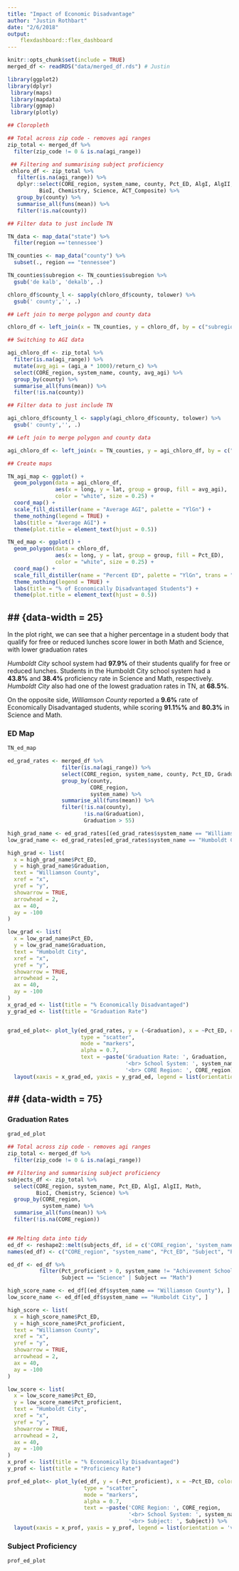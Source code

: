 ```yaml
---
title: "Impact of Economic Disadvantage"
author: "Justin Rothbart"
date: "2/6/2018"
output:
    flexdashboard::flex_dashboard
---
```


```r
knitr::opts_chunk$set(include = TRUE)
merged_df <- readRDS("data/merged_df.rds") # Justin  
```

```r
library(ggplot2)
library(dplyr)
 library(maps)
 library(mapdata)
 library(ggmap)
 library(plotly)

```
```r
## Cloropleth

## Total across zip code - removes agi ranges
zip_total <- merged_df %>% 
  filter(zip_code != 0 & is.na(agi_range))

 ## Filtering and summarising subject proficiency
 chloro_df <- zip_total %>% 
   filter(is.na(agi_range)) %>% 
   dplyr::select(CORE_region, system_name, county, Pct_ED, AlgI, AlgII, Math, 
          BioI, Chemistry, Science, ACT_Composite) %>%
   group_by(county) %>% 
   summarise_all(funs(mean)) %>% 
   filter(!is.na(county))
```

``` r
## Filter data to just include TN

TN_data <- map_data("state") %>% 
  filter(region =='tennessee')

TN_counties <- map_data("county") %>% 
  subset(., region == "tennessee")

TN_counties$subregion <- TN_counties$subregion %>% 
  gsub('de kalb', 'dekalb', .)

chloro_df$county_l <- sapply(chloro_df$county, tolower) %>% 
  gsub(' county','', .)

## Left join to merge polygon and county data

chloro_df <- left_join(x = TN_counties, y = chloro_df, by = c("subregion" = "county_l"))

## Switching to AGI data

agi_chloro_df <- zip_total %>% 
  filter(is.na(agi_range)) %>% 
  mutate(avg_agi = (agi_a * 1000)/return_c) %>% 
  select(CORE_region, system_name, county, avg_agi) %>%
  group_by(county) %>% 
  summarise_all(funs(mean)) %>% 
  filter(!is.na(county))

## Filter data to just include TN

agi_chloro_df$county_l <- sapply(agi_chloro_df$county, tolower) %>% 
  gsub(' county','', .)

## Left join to merge polygon and county data

agi_chloro_df <- left_join(x = TN_counties, y = agi_chloro_df, by = c("subregion" = "county_l"))

## Create maps

TN_agi_map <- ggplot() + 
  geom_polygon(data = agi_chloro_df, 
               aes(x = long, y = lat, group = group, fill = avg_agi),
               color = "white", size = 0.25) +
  coord_map() +
  scale_fill_distiller(name = "Average AGI", palette = "YlGn") +
  theme_nothing(legend = TRUE) +
  labs(title = "Average AGI") +
  theme(plot.title = element_text(hjust = 0.5)) 

TN_ed_map <- ggplot() + 
  geom_polygon(data = chloro_df, 
               aes(x = long, y = lat, group = group, fill = Pct_ED),
               color = "white", size = 0.25) +
  coord_map() +
  scale_fill_distiller(name = "Percent ED", palette = "YlGn", trans = "reverse") +
  theme_nothing(legend = TRUE) +
  labs(title = "% of Economically Disadvantaged Students") +
  theme(plot.title = element_text(hjust = 0.5))
```

## {data-width = 25} 
--------------

In the plot right, we can see that a higher percentage in a student body that qualify for free or reduced lunches score lower in both Math and Science, with lower graduation rates 
 
*Humboldt City* school system had **97.9%** of their students qualify for free or reduced lunches. Students in the Humboldt City school system had a **43.8%** and **38.4%** proficiency rate in Science and Math, respectively. *Humboldt City* also had one of the lowest graduation rates in TN, at **68.5%**.  

On the opposite side, *Williamson County* reported a **9.6%** rate of Economically Disadvantaged students, while scoring **91.1%%** and **80.3%** in Science and Math.  

### ED Map
```r
TN_ed_map
``` 
```r
ed_grad_rates <- merged_df %>% 
                 filter(is.na(agi_range)) %>% 
                 select(CORE_region, system_name, county, Pct_ED, Graduation) %>% 
                 group_by(county,
                          CORE_region,
                          system_name) %>% 
                 summarise_all(funs(mean)) %>% 
                 filter(!is.na(county),
                        !is.na(Graduation),
                        Graduation > 55)

high_grad_name <- ed_grad_rates[(ed_grad_rates$system_name == "Williamson County"), ]
low_grad_name <- ed_grad_rates[ed_grad_rates$system_name == "Humboldt City", ]

high_grad <- list(
  x = high_grad_name$Pct_ED,
  y = high_grad_name$Graduation,
  text = "Williamson County",
  xref = "x",
  yref = "y",
  showarrow = TRUE,
  arrowhead = 2,
  ax = 40,
  ay = -100
)

low_grad <- list(
  x = low_grad_name$Pct_ED,
  y = low_grad_name$Graduation,
  text = "Humboldt City",
  xref = "x",
  yref = "y",
  showarrow = TRUE,
  arrowhead = 2,
  ax = 40,
  ay = -100
)
x_grad_ed <- list(title = "% Economically Disadvantaged")
y_grad_ed <- list(title = "Graduation Rate")


grad_ed_plot<- plot_ly(ed_grad_rates, y = (~Graduation), x = ~Pct_ED, color = ~CORE_region,
                       type = "scatter",
                       mode = "markers",
                       alpha = 0.7,
                       text = ~paste('Graduation Rate: ', Graduation,
                                     '<br> School System: ', system_name,
                                     '<br> CORE Region: ', CORE_region)) %>% 
  layout(xaxis = x_grad_ed, yaxis = y_grad_ed, legend = list(orientation = 'v'), annotations = list(high_grad, low_grad))

```

## {data-width = 75}
--------------

### Graduation Rates
```r
grad_ed_plot
```

```r

## Total across zip code - removes agi ranges
zip_total <- merged_df %>% 
  filter(zip_code != 0 & is.na(agi_range))

## Filtering and summarising subject proficiency
subjects_df <- zip_total %>% 
  select(CORE_region, system_name, Pct_ED, AlgI, AlgII, Math, 
         BioI, Chemistry, Science) %>%
  group_by(CORE_region,
           system_name) %>% 
  summarise_all(funs(mean)) %>% 
  filter(!is.na(CORE_region))


## Melting data into tidy
ed_df <- reshape2::melt(subjects_df, id = c('CORE_region', 'system_name', 'Pct_ED'))
names(ed_df) <- c("CORE_region", "system_name", "Pct_ED", "Subject", "Pct_proficient")

ed_df <- ed_df %>% 
          filter(Pct_proficient > 0, system_name != "Achievement School District",
                 Subject == "Science" | Subject == "Math")

high_score_name <- ed_df[(ed_df$system_name == "Williamson County"), ]
low_score_name <- ed_df[ed_df$system_name == "Humboldt City", ]

high_score <- list(
  x = high_score_name$Pct_ED,
  y = high_score_name$Pct_proficient,
  text = "Williamson County",
  xref = "x",
  yref = "y",
  showarrow = TRUE,
  arrowhead = 2,
  ax = 40,
  ay = -100
)

low_score <- list(
  x = low_score_name$Pct_ED,
  y = low_score_name$Pct_proficient,
  text = "Humboldt City",
  xref = "x",
  yref = "y",
  showarrow = TRUE,
  arrowhead = 2,
  ax = 40,
  ay = -100
)
x_prof <- list(title = "% Economically Disadvantaged")
y_prof <- list(title = "Proficiency Rate")

prof_ed_plot<- plot_ly(ed_df, y = (~Pct_proficient), x = ~Pct_ED, color = ~Subject,
                        type = "scatter",
                        mode = "markers",
                        alpha = 0.7,
                        text = ~paste('CORE Region: ', CORE_region,
                                      '<br> School System: ', system_name,
                                      '<br> Subject: ', Subject)) %>% 
  layout(xaxis = x_prof, yaxis = y_prof, legend = list(orientation = 'v'),annotations = list(high_score, low_score))

```  

### Subject Proficiency
```r
prof_ed_plot
```
